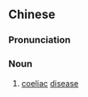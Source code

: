 {{also|乳糜泻}}
==Chinese==
{{zh-forms|s=乳糜泻|type=21}}
{{wikipedia|lang=zh}}

===Pronunciation===
{{zh-pron
|m=rǔmíxiè
|c=jyu5 mei4 se3
|cat=n
}}

===Noun===
{{zh-noun}}

# {{lb|zh|gastroenterology|diseases}} [[coeliac]] [[disease]]